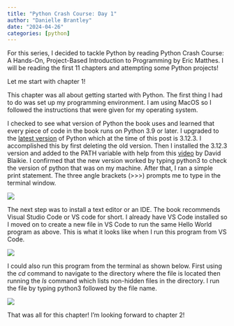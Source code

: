```yaml
---
title: "Python Crash Course: Day 1"
author: "Danielle Brantley"
date: "2024-04-26"
categories: [python]
---
```


For this series, I decided to tackle Python by reading Python Crash Course: A Hands-On, Project-Based Introduction to Programming by Eric Matthes. I will be reading the first 11 chapters and attempting some Python projects!

Let me start with chapter 1!

This chapter was all about getting started with Python. The first thing I had to do was set up my programming environment. I am using MacOS so I followed the instructions that were given for my operating system.

I checked to see what version of Python the book uses and learned that every piece of code in the book runs on Python 3.9 or later. I upgraded to the [latest version](https://www.python.org/downloads/){target="_blank"} of Python which at the time of this post is 3.12.3. I accomplished this by first deleting the old version. Then I installed the 3.12.3 version and added to the PATH variable with help from this [video](https://www.youtube.com/watch?v=-HatIX08HAY){target="_blank"} by David Blaikie. I confirmed that the new version worked by typing python3 to check the version of python that was on my machine. After that, I ran a simple print statement. The three angle brackets (\>\>\>) prompts me to type in the terminal window.

![](images/confirmation.png)

The next step was to install a text editor or an IDE. The book recommends Visual Studio Code or VS code for short. I already have VS Code installed so I moved on to create a new file in VS Code to run the same Hello World program as above. This is what it looks like when I run this program from VS Code.

![](images/confirmation2.png)

I could also run this program from the terminal as shown below. First using the *cd* command to navigate to the directory where the file is located then running the *ls* command which lists non-hidden files in the directory. I run the file by typing python3 followed by the file name.

![](images/confirmation3.png)

That was all for this chapter! I'm looking forward to chapter 2!